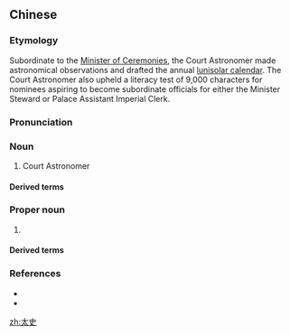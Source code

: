 ==Chinese==
{{zh-forms}}

===Etymology===
Subordinate to the [[w:Government of the Han Dynasty#Minister of Ceremonies|Minister of Ceremonies]], the Court Astronomer made astronomical observations and drafted the annual [[w:Chinese calendar|lunisolar calendar]]. The Court Astronomer also upheld a literacy test of 9,000 characters for nominees aspiring to become subordinate officials for either the Minister Steward or Palace Assistant Imperial Clerk.

===Pronunciation===
{{zh-pron
|m=tàishǐ
|cat=n,pn
}}

===Noun===
{{zh-noun}}

# {{lb|zh|archaic}} Court Astronomer

====Derived terms====
{{zh-der|太史令}}

===Proper noun===
{{zh-proper noun}}

# {{surname|lang=zh}}

====Derived terms====
{{zh-der|太史慈}}

===References===
* {{pedialite|太史|lang=zh}}
* {{pedialite|Government of the Han Dynasty#Minister of Ceremonies}}

[[zh:太史]]